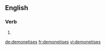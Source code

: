 
==English==

===Verb===
{{head|en|verb form}}

# {{en-third-person singular of|demonetise}}

[[de:demonetises]]
[[fr:demonetises]]
[[vi:demonetises]]